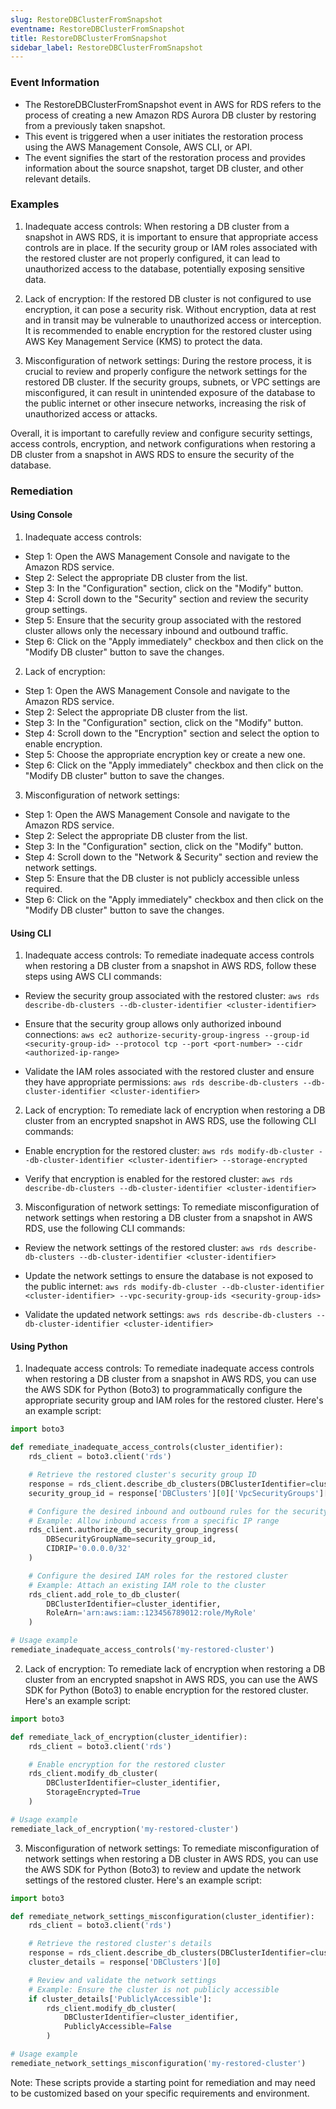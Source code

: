 ```yaml
--- 
slug: RestoreDBClusterFromSnapshot
eventname: RestoreDBClusterFromSnapshot
title: RestoreDBClusterFromSnapshot
sidebar_label: RestoreDBClusterFromSnapshot
---
```

                       
### Event Information

- The RestoreDBClusterFromSnapshot event in AWS for RDS refers to the process of creating a new Amazon RDS Aurora DB cluster by restoring from a previously taken snapshot.
- This event is triggered when a user initiates the restoration process using the AWS Management Console, AWS CLI, or API.
- The event signifies the start of the restoration process and provides information about the source snapshot, target DB cluster, and other relevant details.


### Examples

1. Inadequate access controls: When restoring a DB cluster from a snapshot in AWS RDS, it is important to ensure that appropriate access controls are in place. If the security group or IAM roles associated with the restored cluster are not properly configured, it can lead to unauthorized access to the database, potentially exposing sensitive data.

2. Lack of encryption: If the restored DB cluster is not configured to use encryption, it can pose a security risk. Without encryption, data at rest and in transit may be vulnerable to unauthorized access or interception. It is recommended to enable encryption for the restored cluster using AWS Key Management Service (KMS) to protect the data.

3. Misconfiguration of network settings: During the restore process, it is crucial to review and properly configure the network settings for the restored DB cluster. If the security groups, subnets, or VPC settings are misconfigured, it can result in unintended exposure of the database to the public internet or other insecure networks, increasing the risk of unauthorized access or attacks.

Overall, it is important to carefully review and configure security settings, access controls, encryption, and network configurations when restoring a DB cluster from a snapshot in AWS RDS to ensure the security of the database.

### Remediation

#### Using Console

1. Inadequate access controls:
- Step 1: Open the AWS Management Console and navigate to the Amazon RDS service.
- Step 2: Select the appropriate DB cluster from the list.
- Step 3: In the "Configuration" section, click on the "Modify" button.
- Step 4: Scroll down to the "Security" section and review the security group settings.
- Step 5: Ensure that the security group associated with the restored cluster allows only the necessary inbound and outbound traffic.
- Step 6: Click on the "Apply immediately" checkbox and then click on the "Modify DB cluster" button to save the changes.

2. Lack of encryption:
- Step 1: Open the AWS Management Console and navigate to the Amazon RDS service.
- Step 2: Select the appropriate DB cluster from the list.
- Step 3: In the "Configuration" section, click on the "Modify" button.
- Step 4: Scroll down to the "Encryption" section and select the option to enable encryption.
- Step 5: Choose the appropriate encryption key or create a new one.
- Step 6: Click on the "Apply immediately" checkbox and then click on the "Modify DB cluster" button to save the changes.

3. Misconfiguration of network settings:
- Step 1: Open the AWS Management Console and navigate to the Amazon RDS service.
- Step 2: Select the appropriate DB cluster from the list.
- Step 3: In the "Configuration" section, click on the "Modify" button.
- Step 4: Scroll down to the "Network & Security" section and review the network settings.
- Step 5: Ensure that the DB cluster is not publicly accessible unless required.
- Step 6: Click on the "Apply immediately" checkbox and then click on the "Modify DB cluster" button to save the changes.

#### Using CLI

1. Inadequate access controls: To remediate inadequate access controls when restoring a DB cluster from a snapshot in AWS RDS, follow these steps using AWS CLI commands:

- Review the security group associated with the restored cluster:
  `aws rds describe-db-clusters --db-cluster-identifier <cluster-identifier>`

- Ensure that the security group allows only authorized inbound connections:
  `aws ec2 authorize-security-group-ingress --group-id <security-group-id> --protocol tcp --port <port-number> --cidr <authorized-ip-range>`

- Validate the IAM roles associated with the restored cluster and ensure they have appropriate permissions:
  `aws rds describe-db-clusters --db-cluster-identifier <cluster-identifier>`

2. Lack of encryption: To remediate lack of encryption when restoring a DB cluster from an encrypted snapshot in AWS RDS, use the following CLI commands:

- Enable encryption for the restored cluster:
  `aws rds modify-db-cluster --db-cluster-identifier <cluster-identifier> --storage-encrypted`

- Verify that encryption is enabled for the restored cluster:
  `aws rds describe-db-clusters --db-cluster-identifier <cluster-identifier>`

3. Misconfiguration of network settings: To remediate misconfiguration of network settings when restoring a DB cluster from a snapshot in AWS RDS, use the following CLI commands:

- Review the network settings of the restored cluster:
  `aws rds describe-db-clusters --db-cluster-identifier <cluster-identifier>`

- Update the network settings to ensure the database is not exposed to the public internet:
  `aws rds modify-db-cluster --db-cluster-identifier <cluster-identifier> --vpc-security-group-ids <security-group-ids>`

- Validate the updated network settings:
  `aws rds describe-db-clusters --db-cluster-identifier <cluster-identifier>`

#### Using Python

1. Inadequate access controls: To remediate inadequate access controls when restoring a DB cluster from a snapshot in AWS RDS, you can use the AWS SDK for Python (Boto3) to programmatically configure the appropriate security group and IAM roles for the restored cluster. Here's an example script:

```python
import boto3

def remediate_inadequate_access_controls(cluster_identifier):
    rds_client = boto3.client('rds')

    # Retrieve the restored cluster's security group ID
    response = rds_client.describe_db_clusters(DBClusterIdentifier=cluster_identifier)
    security_group_id = response['DBClusters'][0]['VpcSecurityGroups'][0]['VpcSecurityGroupId']

    # Configure the desired inbound and outbound rules for the security group
    # Example: Allow inbound access from a specific IP range
    rds_client.authorize_db_security_group_ingress(
        DBSecurityGroupName=security_group_id,
        CIDRIP='0.0.0.0/32'
    )

    # Configure the desired IAM roles for the restored cluster
    # Example: Attach an existing IAM role to the cluster
    rds_client.add_role_to_db_cluster(
        DBClusterIdentifier=cluster_identifier,
        RoleArn='arn:aws:iam::123456789012:role/MyRole'
    )

# Usage example
remediate_inadequate_access_controls('my-restored-cluster')
```

2. Lack of encryption: To remediate lack of encryption when restoring a DB cluster from an encrypted snapshot in AWS RDS, you can use the AWS SDK for Python (Boto3) to enable encryption for the restored cluster. Here's an example script:

```python
import boto3

def remediate_lack_of_encryption(cluster_identifier):
    rds_client = boto3.client('rds')

    # Enable encryption for the restored cluster
    rds_client.modify_db_cluster(
        DBClusterIdentifier=cluster_identifier,
        StorageEncrypted=True
    )

# Usage example
remediate_lack_of_encryption('my-restored-cluster')
```

3. Misconfiguration of network settings: To remediate misconfiguration of network settings when restoring a DB cluster in AWS RDS, you can use the AWS SDK for Python (Boto3) to review and update the network settings of the restored cluster. Here's an example script:

```python
import boto3

def remediate_network_settings_misconfiguration(cluster_identifier):
    rds_client = boto3.client('rds')

    # Retrieve the restored cluster's details
    response = rds_client.describe_db_clusters(DBClusterIdentifier=cluster_identifier)
    cluster_details = response['DBClusters'][0]

    # Review and validate the network settings
    # Example: Ensure the cluster is not publicly accessible
    if cluster_details['PubliclyAccessible']:
        rds_client.modify_db_cluster(
            DBClusterIdentifier=cluster_identifier,
            PubliclyAccessible=False
        )

# Usage example
remediate_network_settings_misconfiguration('my-restored-cluster')
```

Note: These scripts provide a starting point for remediation and may need to be customized based on your specific requirements and environment.


 